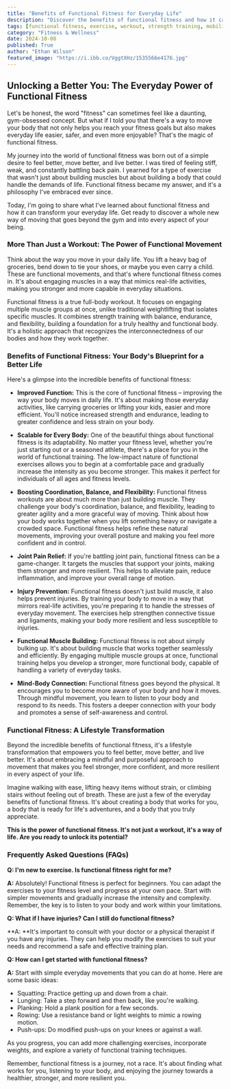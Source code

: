 ```yaml
---
title: "Benefits of Functional Fitness for Everyday Life"
description: "Discover the benefits of functional fitness and how it can make everyday tasks easier, improve mobility, and reduce injury risk. This blog post explains the principles of functional fitness, its benefits, and how to get started."
tags: [functional fitness, exercise, workout, strength training, mobility, balance, flexibility, everyday life, injury prevention, health, fitness, lifestyle]
category: "Fitness & Wellness"
date: 2024-10-08
published: True
author: "Ethan Wilson"
featured_image: "https://i.ibb.co/VggtXHz/1535566e4176.jpg"
---
```


##  Unlocking a Better You: The Everyday Power of Functional Fitness

Let's be honest, the word "fitness" can sometimes feel like a daunting, gym-obsessed concept. But what if I told you that there's a way to move your body that not only helps you reach your fitness goals but also makes everyday life easier, safer, and even more enjoyable? That's the magic of functional fitness.

My journey into the world of functional fitness was born out of a simple desire to feel better, move better, and live better. I was tired of feeling stiff, weak, and constantly battling back pain. I yearned for a type of exercise that wasn't just about building muscles but about building a body that could handle the demands of life. Functional fitness became my answer, and it's a philosophy I've embraced ever since.

Today, I'm going to share what I've learned about functional fitness and how it can transform your everyday life.  Get ready to discover a whole new way of moving that goes beyond the gym and into every aspect of your being.

###  More Than Just a Workout: The Power of Functional Movement

Think about the way you move in your daily life. You lift a heavy bag of groceries, bend down to tie your shoes, or maybe you even carry a child. These are functional movements, and that's where functional fitness comes in. It's about engaging muscles in a way that mimics real-life activities, making you stronger and more capable in everyday situations.

Functional fitness is a true full-body workout. It focuses on engaging multiple muscle groups at once, unlike traditional weightlifting that isolates specific muscles. It combines strength training with balance, endurance, and flexibility, building a foundation for a truly healthy and functional body. It's a holistic approach that recognizes the interconnectedness of our bodies and how they work together.

###  Benefits of Functional Fitness:  Your Body's Blueprint for a Better Life

Here's a glimpse into the incredible benefits of functional fitness:

* **Improved Function:** This is the core of functional fitness – improving the way your body moves in daily life. It's about making those everyday activities, like carrying groceries or lifting your kids, easier and more efficient. You'll notice increased strength and endurance, leading to greater confidence and less strain on your body.

* **Scalable for Every Body:** One of the beautiful things about functional fitness is its adaptability. No matter your fitness level, whether you're just starting out or a seasoned athlete, there's a place for you in the world of functional training.  The low-impact nature of functional exercises allows you to begin at a comfortable pace and gradually increase the intensity as you become stronger. This makes it perfect for individuals of all ages and fitness levels.

* **Boosting Coordination, Balance, and Flexibility:** Functional fitness workouts are about much more than just building muscle. They challenge your body's coordination, balance, and flexibility, leading to greater agility and a more graceful way of moving. Think about how your body works together when you lift something heavy or navigate a crowded space. Functional fitness helps refine these natural movements, improving your overall posture and making you feel more confident and in control.

* **Joint Pain Relief:**  If you're battling joint pain, functional fitness can be a game-changer. It targets the muscles that support your joints, making them stronger and more resilient. This helps to alleviate pain, reduce inflammation, and improve your overall range of motion.

* **Injury Prevention:**  Functional fitness doesn't just build muscle, it also helps prevent injuries. By training your body to move in a way that mirrors real-life activities, you're preparing it to handle the stresses of everyday movement.  The exercises help strengthen connective tissue and ligaments, making your body more resilient and less susceptible to injuries.

* **Functional Muscle Building:** Functional fitness is not about simply bulking up. It's about building muscle that works together seamlessly and efficiently. By engaging multiple muscle groups at once, functional training helps you develop a stronger, more functional body, capable of handling a variety of everyday tasks.

* **Mind-Body Connection:** Functional fitness goes beyond the physical. It encourages you to become more aware of your body and how it moves.  Through mindful movement, you learn to listen to your body and respond to its needs. This fosters a deeper connection with your body and promotes a sense of self-awareness and control.

###  Functional Fitness: A Lifestyle Transformation

Beyond the incredible benefits of functional fitness, it's a lifestyle transformation that empowers you to feel better, move better, and live better. It's about embracing a mindful and purposeful approach to movement that makes you feel stronger, more confident, and more resilient in every aspect of your life.

Imagine walking with ease, lifting heavy items without strain, or climbing stairs without feeling out of breath. These are just a few of the everyday benefits of functional fitness. It's about creating a body that works for you, a body that is ready for life's adventures, and a body that you truly appreciate.

**This is the power of functional fitness. It's not just a workout, it's a way of life.  Are you ready to unlock its potential?**

### Frequently Asked Questions (FAQs)

**Q: I'm new to exercise. Is functional fitness right for me?**

**A:** Absolutely! Functional fitness is perfect for beginners. You can adapt the exercises to your fitness level and progress at your own pace. Start with simpler movements and gradually increase the intensity and complexity. Remember, the key is to listen to your body and work within your limitations.

**Q: What if I have injuries? Can I still do functional fitness?**

**A: **It's important to consult with your doctor or a physical therapist if you have any injuries. They can help you modify the exercises to suit your needs and recommend a safe and effective training plan.

**Q: How can I get started with functional fitness?**

**A:** Start with simple everyday movements that you can do at home.  Here are some basic ideas: 
* Squatting: Practice getting up and down from a chair.
* Lunging: Take a step forward and then back, like you're walking.
* Planking: Hold a plank position for a few seconds.
* Rowing: Use a resistance band or light weights to mimic a rowing motion.
* Push-ups: Do modified push-ups on your knees or against a wall.

As you progress, you can add more challenging exercises, incorporate weights, and explore a variety of functional training techniques. 

Remember, functional fitness is a journey, not a race. It's about finding what works for you, listening to your body, and enjoying the journey towards a healthier, stronger, and more resilient you.
